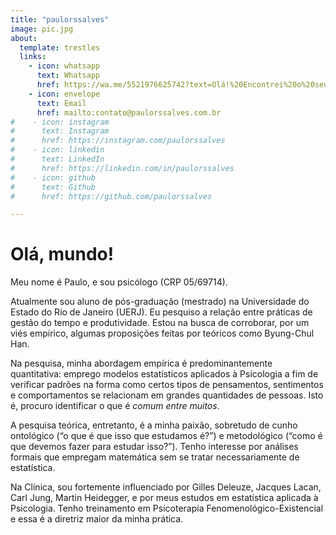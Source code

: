 ```yaml
---
title: "paulorssalves"
image: pic.jpg
about:
  template: trestles
  links:
    - icon: whatsapp
      text: Whatsapp
      href: https://wa.me/5521976625742?text=Olá!%20Encontrei%20o%20seu%20site%20na%20internet
    - icon: envelope 
      text: Email
      href: mailto:contato@paulorssalves.com.br
#    - icon: instagram 
#      text: Instagram 
#      href: https://instagram.com/paulorssalves
#    - icon: linkedin
#      text: LinkedIn
#      href: https://linkedin.com/in/paulorssalves
#    - icon: github
#      text: Github
#      href: https://github.com/paulorssalves

---
```


# Olá, mundo!

Meu nome é Paulo, e sou psicólogo (CRP 05/69714).

Atualmente sou aluno de pós-graduação (mestrado) na Universidade do Estado do Rio de Janeiro (UERJ). Eu pesquiso a relação entre práticas de gestão do tempo e produtividade. Estou na busca de corroborar, por um viés empírico, algumas proposições feitas por teóricos como Byung-Chul Han.

Na pesquisa, minha abordagem empírica é predominantemente quantitativa: emprego modelos estatísticos aplicados à Psicologia a fim de verificar padrões na forma como certos tipos de pensamentos, sentimentos e comportamentos se relacionam em grandes quantidades de pessoas. Isto é, procuro identificar o que é _comum entre muitos_.

A pesquisa teórica, entretanto, é a minha paixão, sobretudo de cunho ontológico ("o que é que isso que estudamos é?") e metodológico ("como é que devemos fazer para estudar isso?"). Tenho interesse por análises formais que empregam matemática sem se tratar necessariamente de estatística.

Na Clínica, sou fortemente influenciado por Gilles Deleuze, Jacques Lacan, Carl Jung, Martin Heidegger, e por meus estudos em estatística aplicada à Psicologia. Tenho treinamento em Psicoterapia Fenomenológico-Existencial e essa é a diretriz maior da minha prática.